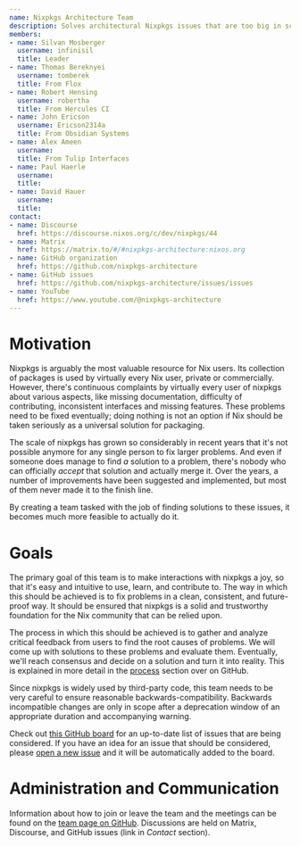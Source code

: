 ```yaml
---  
name: Nixpkgs Architecture Team
description: Solves architectural Nixpkgs issues that are too big in scope for any single person to undertake.
members:
- name: Silvan Mosberger
  username: infinisil
  title: Leader
- name: Thomas Bereknyei
  username: tomberek
  title: From Flox
- name: Robert Hensing
  username: robertha
  title: From Hercules CI
- name: John Ericson
  username: Ericson2314a
  title: From Obsidian Systems
- name: Alex Ameen
  username:
  title: From Tulip Interfaces
- name: Paul Haerle 
  username:
  title:
- name: David Hauer 
  username:
  title:
contact:
- name: Discourse
  href: https://discourse.nixos.org/c/dev/nixpkgs/44
- name: Matrix
  href: https://matrix.to/#/#nixpkgs-architecture:nixos.org
- name: GitHub organization
  href: https://github.com/nixpkgs-architecture
- name: GitHub issues
  href: https://github.com/nixpkgs-architecture/issues/issues
- name: YouTube
  href: https://www.youtube.com/@nixpkgs-architecture
---
```

# Motivation

Nixpkgs is arguably the most valuable resource for Nix users. Its collection of packages is used by virtually every Nix user, private or commercially. However, there's continuous complaints by virtually every user of nixpkgs about various aspects, like missing documentation, difficulty of contributing, inconsistent interfaces and missing features. These problems need to be fixed eventually; doing nothing is not an option if Nix should be taken seriously as a universal solution for packaging.

The scale of nixpkgs has grown so considerably in recent years that it's not possible anymore for any single person to fix larger problems. And even if someone does manage to find _a_ solution to a problem, there's nobody who can officially _accept_ that solution and actually merge it. Over the years, a number of improvements have been suggested and implemented, but most of them never made it to the finish line.

By creating a team tasked with the job of finding solutions to these issues, it becomes much more feasible to actually do it.

# Goals

The primary goal of this team is to make interactions with nixpkgs a joy, so that it's easy and intuitive to use, learn, and contribute to. The way in which this should be achieved is to fix problems in a clean, consistent, and future-proof way. It should be ensured that nixpkgs is a solid and trustworthy foundation for the Nix community that can be relied upon.

The process in which this should be achieved is to gather and analyze critical feedback from users to find the root causes of problems. We will come up with solutions to these problems and evaluate them. Eventually, we'll reach consensus and decide on a solution and turn it into reality. This is explained in more detail in the [process](https://github.com/nixpkgs-architecture/#process) section over on GitHub.

Since nixpkgs is widely used by third-party code, this team needs to be very careful to ensure reasonable backwards-compatibility. Backwards incompatible changes are only in scope after a deprecation window of an appropriate duration and accompanying warning.

Check out [this GitHub board](https://github.com/orgs/nixpkgs-architecture/projects/2/views/2) for an up-to-date list of issues that are being considered. If you have an idea for an issue that should be considered, please [open a new issue](https://github.com/nixpkgs-architecture/issues/issues/new?assignees=&labels=&template=issue.md&title=) and it will be automatically added to the board.

# Administration and Communication

Information about how to join or leave the team and the meetings can be found on the [team page on GitHub](https://github.com/nixpkgs-architecture). Discussions are held on Matrix, Discourse, and GitHub issues (link in *Contact* section).